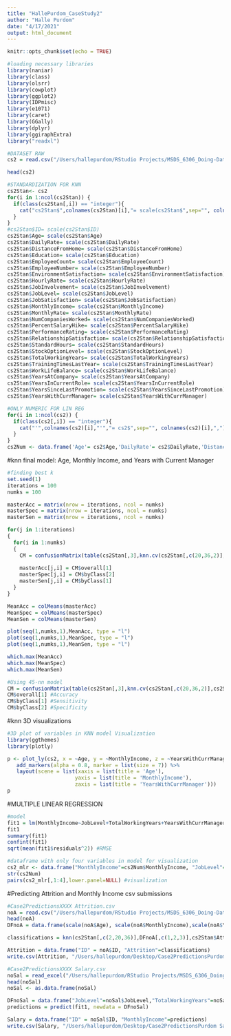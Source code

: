 ```yaml
---
title: "HallePurdom_CaseStudy2"
author: "Halle Purdom"
date: "4/17/2021"
output: html_document
---
```


```r
knitr::opts_chunk$set(echo = TRUE)
```

```r
#loading necessary libraries
library(naniar)
library(class)
library(olsrr)
library(cowplot)
library(ggplot2)
library(IDPmisc)
library(e1071)
library(caret)
library(GGally)
library(dplyr)
library(ggiraphExtra)
library("readxl")

#DATASET RAW
cs2 = read.csv("/Users/hallepurdom/RStudio Projects/MSDS_6306_Doing-Data-Science/Unit 14 and 15 Case Study 2/CaseStudy2-data.csv", header=TRUE)

head(cs2)

#STANDARDIZATION FOR KNN
cs2Stan<- cs2
for(i in 1:ncol(cs2Stan)) {      
  if(class(cs2Stan[,i]) == "integer"){
    cat("cs2Stan$",colnames(cs2Stan)[i],"= scale(cs2Stan$",sep="", colnames(cs2Stan)[i],")\n")
  }
}
#cs2Stan$ID= scale(cs2Stan$ID)
cs2Stan$Age= scale(cs2Stan$Age)
cs2Stan$DailyRate= scale(cs2Stan$DailyRate)
cs2Stan$DistanceFromHome= scale(cs2Stan$DistanceFromHome)
cs2Stan$Education= scale(cs2Stan$Education)
cs2Stan$EmployeeCount= scale(cs2Stan$EmployeeCount)
cs2Stan$EmployeeNumber= scale(cs2Stan$EmployeeNumber)
cs2Stan$EnvironmentSatisfaction= scale(cs2Stan$EnvironmentSatisfaction)
cs2Stan$HourlyRate= scale(cs2Stan$HourlyRate)
cs2Stan$JobInvolvement= scale(cs2Stan$JobInvolvement)
cs2Stan$JobLevel= scale(cs2Stan$JobLevel)
cs2Stan$JobSatisfaction= scale(cs2Stan$JobSatisfaction)
cs2Stan$MonthlyIncome= scale(cs2Stan$MonthlyIncome)
cs2Stan$MonthlyRate= scale(cs2Stan$MonthlyRate)
cs2Stan$NumCompaniesWorked= scale(cs2Stan$NumCompaniesWorked)
cs2Stan$PercentSalaryHike= scale(cs2Stan$PercentSalaryHike)
cs2Stan$PerformanceRating= scale(cs2Stan$PerformanceRating)
cs2Stan$RelationshipSatisfaction= scale(cs2Stan$RelationshipSatisfaction)
cs2Stan$StandardHours= scale(cs2Stan$StandardHours)
cs2Stan$StockOptionLevel= scale(cs2Stan$StockOptionLevel)
cs2Stan$TotalWorkingYears= scale(cs2Stan$TotalWorkingYears)
cs2Stan$TrainingTimesLastYear= scale(cs2Stan$TrainingTimesLastYear)
cs2Stan$WorkLifeBalance= scale(cs2Stan$WorkLifeBalance)
cs2Stan$YearsAtCompany= scale(cs2Stan$YearsAtCompany)
cs2Stan$YearsInCurrentRole= scale(cs2Stan$YearsInCurrentRole)
cs2Stan$YearsSinceLastPromotion= scale(cs2Stan$YearsSinceLastPromotion)
cs2Stan$YearsWithCurrManager= scale(cs2Stan$YearsWithCurrManager)

#ONLY NUMERIC FOR LIN REG
for(i in 1:ncol(cs2)) {      
  if(class(cs2[,i]) == "integer"){
    cat("'",colnames(cs2)[i],"'","= cs2$",sep="", colnames(cs2)[i],",")
  }
}
cs2Num <- data.frame('Age'= cs2$Age,'DailyRate'= cs2$DailyRate,'DistanceFromHome'= cs2$DistanceFromHome,'Education'= cs2$Education,'EmployeeCount'= cs2$EmployeeCount,'EmployeeNumber'= cs2$EmployeeNumber,'EnvironmentSatisfaction'= cs2$EnvironmentSatisfaction,'HourlyRate'= cs2$HourlyRate,'JobInvolvement'= cs2$JobInvolvement,'JobLevel'= cs2$JobLevel,'JobSatisfaction'= cs2$JobSatisfaction,'MonthlyIncome'= cs2$MonthlyIncome,'MonthlyRate'= cs2$MonthlyRate,'NumCompaniesWorked'= cs2$NumCompaniesWorked,'PercentSalaryHike'= cs2$PercentSalaryHike,'PerformanceRating'= cs2$PerformanceRating,'RelationshipSatisfaction'= cs2$RelationshipSatisfaction,'StandardHours'= cs2$StandardHours,'StockOptionLevel'= cs2$StockOptionLevel,'TotalWorkingYears'= cs2$TotalWorkingYears,'TrainingTimesLastYear'= cs2$TrainingTimesLastYear,'WorkLifeBalance'= cs2$WorkLifeBalance,'YearsAtCompany'= cs2$YearsAtCompany,'YearsInCurrentRole'= cs2$YearsInCurrentRole,'YearsSinceLastPromotion'= cs2$YearsSinceLastPromotion,'YearsWithCurrManager'= cs2$YearsWithCurrManager)
```



#knn final model: Age, Monthly Income, and Years with Current Manager
```r
#finding best k
set.seed(1)
iterations = 100
numks = 100

masterAcc = matrix(nrow = iterations, ncol = numks)
masterSpec = matrix(nrow = iterations, ncol = numks)
masterSen = matrix(nrow = iterations, ncol = numks)

for(j in 1:iterations)
{
  for(i in 1:numks)
  {
    CM = confusionMatrix(table(cs2Stan[,3],knn.cv(cs2Stan[,c(20,36,2)],cs2Stan[,3],k = i)))
    
    masterAcc[j,i] = CM$overall[1]
    masterSpec[j,i] = CM$byClass[2]
    masterSen[j,i] = CM$byClass[1]
  }
}

MeanAcc = colMeans(masterAcc)
MeanSpec = colMeans(masterSpec)
MeanSen = colMeans(masterSen)

plot(seq(1,numks,1),MeanAcc, type = "l")
plot(seq(1,numks,1),MeanSpec, type = "l")
plot(seq(1,numks,1),MeanSen, type = "l")

which.max(MeanAcc)
which.max(MeanSpec)
which.max(MeanSen)

#Using 45-nn model
CM = confusionMatrix(table(cs2Stan[,3],knn.cv(cs2Stan[,c(20,36,2)],cs2Stan[,3],k = 45)))
CM$overall[1] #Accuracy
CM$byClass[1] #Sensitivity
CM$byClass[2] #Specificity


```
#knn 3D visualizations
```r
#3D plot of variables in KNN model Visualization
library(ggthemes)
library(plotly)

p <- plot_ly(cs2, x = ~Age, y = ~MonthlyIncome, z = ~YearsWithCurrManager, color = ~Attrition) %>%
   add_markers(alpha = 0.8, marker = list(size = 7)) %>%
   layout(scene = list(xaxis = list(title = 'Age'),
                      yaxis = list(title = 'MonthlyIncome'),
                      zaxis = list(title = 'YearsWithCurrManager')))
p


```


#MULTIPLE LINEAR REGRESSION
```r
#model
fit1 = lm(MonthlyIncome~JobLevel+TotalWorkingYears+YearsWithCurrManager, data=cs2Num)
fit1
summary(fit1)
confint(fit1)
sqrt(mean(fit1$residuals^2)) #RMSE

#dataframe with only four variables in model for visualization
cs2_mlr <- data.frame("MonthlyIncome"=cs2Num$MonthlyIncome, "JobLevel"=cs2Num$JobLevel, "TotalWorkingYears"=cs2Num$TotalWorkingYears, "YearsWithCurrManager"=cs2Num$YearsWithCurrManager)
str(cs2Num)
pairs(cs2_mlr[,1:4],lower.panel=NULL) #visualization

```
#Predicting Attrition and Monthly Income csv submissions
```r
#Case2PredictionsXXXX Attrition.csv
noA = read.csv("/Users/hallepurdom/RStudio Projects/MSDS_6306_Doing-Data-Science/Unit 14 and 15 Case Study 2/CaseStudy2CompSet No Attrition.csv",header=TRUE)
head(noA)
DFnoA = data.frame(scale(noA$Age), scale(noA$MonthlyIncome),scale(noA$YearsWithCurrManager))

classifications = knn(cs2Stan[,c(2,20,36)],DFnoA[,c(1,2,3)],cs2Stan$Attrition, k = 45,prob = TRUE)

Attrition = data.frame("ID" = noA$ID, "Attrition"=classifications)
write.csv(Attrition, "/Users/hallepurdom/Desktop/Case2PredictionsPurdom Attrition.csv", row.names=FALSE)

#Case2PredictionsXXXX Salary.csv
noSal = read_excel("/Users/hallepurdom/RStudio Projects/MSDS_6306_Doing-Data-Science/Unit 14 and 15 Case Study 2/CaseStudy2CompSet No Salary.xlsx")
head(noSal)
noSal <- as.data.frame(noSal)

DFnoSal = data.frame("JobLevel"=noSal$JobLevel,"TotalWorkingYears"=noSal$TotalWorkingYears,"YearsWithCurrManager"=noSal$YearsWithCurrManager)
predictions = predict(fit1, newdata = DFnoSal)

Salary = data.frame("ID" = noSal$ID, "MonthlyIncome"=predictions)
write.csv(Salary, "/Users/hallepurdom/Desktop/Case2PredictionsPurdom Salary.csv", row.names=FALSE)

```


